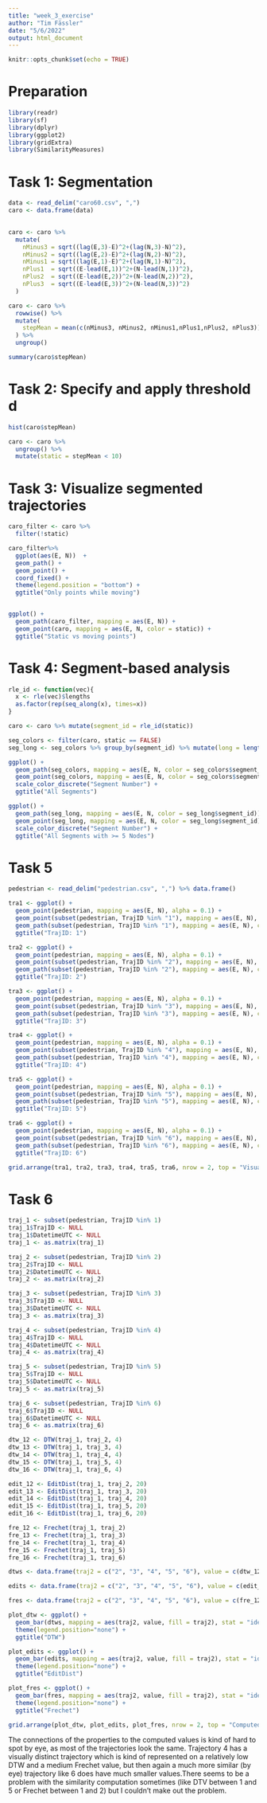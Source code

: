 ```yaml
---
title: "week_3_exercise"
author: "Tim Fässler"
date: "5/6/2022"
output: html_document
---
```


```r
knitr::opts_chunk$set(echo = TRUE)
```

# Preparation

```r
library(readr)
library(sf)
library(dplyr)
library(ggplot2)
library(gridExtra)
library(SimilarityMeasures)

```

# Task 1: Segmentation
```r
data <- read_delim("caro60.csv", ",")
caro <- data.frame(data)
  

caro <- caro %>%
  mutate(
    nMinus3 = sqrt((lag(E,3)-E)^2+(lag(N,3)-N)^2),
    nMinus2 = sqrt((lag(E,2)-E)^2+(lag(N,2)-N)^2),
    nMinus1 = sqrt((lag(E,1)-E)^2+(lag(N,1)-N)^2),
    nPlus1  = sqrt((E-lead(E,1))^2+(N-lead(N,1))^2), 
    nPlus2  = sqrt((E-lead(E,2))^2+(N-lead(N,2))^2),
    nPlus3  = sqrt((E-lead(E,3))^2+(N-lead(N,3))^2)
  )

caro <- caro %>%
  rowwise() %>%
  mutate(
    stepMean = mean(c(nMinus3, nMinus2, nMinus1,nPlus1,nPlus2, nPlus3))
  ) %>%
  ungroup()

summary(caro$stepMean)
```

# Task 2: Specify and apply threshold d

```r
hist(caro$stepMean)

caro <- caro %>% 
  ungroup() %>%
  mutate(static = stepMean < 10)
```

# Task 3: Visualize segmented trajectories

```r

caro_filter <- caro %>%
  filter(!static)

caro_filter%>%
  ggplot(aes(E, N))  +
  geom_path() +
  geom_point() +
  coord_fixed() +
  theme(legend.position = "bottom") +
  ggtitle("Only points while moving")


ggplot() +
  geom_path(caro_filter, mapping = aes(E, N)) +
  geom_point(caro, mapping = aes(E, N, color = static)) +
  ggtitle("Static vs moving points")
```
# Task 4: Segment-based analysis

```r
rle_id <- function(vec){
  x <- rle(vec)$lengths
  as.factor(rep(seq_along(x), times=x))
}

caro <- caro %>% mutate(segment_id = rle_id(static))

seg_colors <- filter(caro, static == FALSE)
seg_long <- seg_colors %>% group_by(segment_id) %>% mutate(long = length(segment_id)) %>% filter(long >= 5)

ggplot() +
  geom_path(seg_colors, mapping = aes(E, N, color = seg_colors$segment_id)) +
  geom_point(seg_colors, mapping = aes(E, N, color = seg_colors$segment_id)) +
  scale_color_discrete("Segment Number") +
  ggtitle("All Segments")

ggplot() +
  geom_path(seg_long, mapping = aes(E, N, color = seg_long$segment_id)) +
  geom_point(seg_long, mapping = aes(E, N, color = seg_long$segment_id)) +
  scale_color_discrete("Segment Number") +
  ggtitle("All Segments with >= 5 Nodes")


```

# Task 5

```r

pedestrian <- read_delim("pedestrian.csv", ",") %>% data.frame()

tra1 <- ggplot() +
  geom_point(pedestrian, mapping = aes(E, N), alpha = 0.1) +
  geom_point(subset(pedestrian, TrajID %in% "1"), mapping = aes(E, N), color = "red") +
  geom_path(subset(pedestrian, TrajID %in% "1"), mapping = aes(E, N), color = "red") +
  ggtitle("TrajID: 1")

tra2 <- ggplot() +
  geom_point(pedestrian, mapping = aes(E, N), alpha = 0.1) +
  geom_point(subset(pedestrian, TrajID %in% "2"), mapping = aes(E, N), color = "yellow") +
  geom_path(subset(pedestrian, TrajID %in% "2"), mapping = aes(E, N), color = "yellow") +
  ggtitle("TrajID: 2")

tra3 <- ggplot() +
  geom_point(pedestrian, mapping = aes(E, N), alpha = 0.1) +
  geom_point(subset(pedestrian, TrajID %in% "3"), mapping = aes(E, N), color = "green") +
  geom_path(subset(pedestrian, TrajID %in% "3"), mapping = aes(E, N), color = "green") +
  ggtitle("TrajID: 3")

tra4 <- ggplot() +
  geom_point(pedestrian, mapping = aes(E, N), alpha = 0.1) +
  geom_point(subset(pedestrian, TrajID %in% "4"), mapping = aes(E, N), color = "darkgreen") +
  geom_path(subset(pedestrian, TrajID %in% "4"), mapping = aes(E, N), color = "darkgreen") +
  ggtitle("TrajID: 4")

tra5 <- ggplot() +
  geom_point(pedestrian, mapping = aes(E, N), alpha = 0.1) +
  geom_point(subset(pedestrian, TrajID %in% "5"), mapping = aes(E, N), color = "blue") +
  geom_path(subset(pedestrian, TrajID %in% "5"), mapping = aes(E, N), color = "blue") +
  ggtitle("TrajID: 5")

tra6 <- ggplot() +
  geom_point(pedestrian, mapping = aes(E, N), alpha = 0.1) +
  geom_point(subset(pedestrian, TrajID %in% "6"), mapping = aes(E, N), color = "pink") +
  geom_path(subset(pedestrian, TrajID %in% "6"), mapping = aes(E, N), color = "pink") +
  ggtitle("TrajID: 6")

grid.arrange(tra1, tra2, tra3, tra4, tra5, tra6, nrow = 2, top = "Visual Comparisons of the 6 trajectories")

```

# Task 6

```r

traj_1 <- subset(pedestrian, TrajID %in% 1) 
traj_1$TrajID <- NULL
traj_1$DatetimeUTC <- NULL
traj_1 <- as.matrix(traj_1)

traj_2 <- subset(pedestrian, TrajID %in% 2)
traj_2$TrajID <- NULL
traj_2$DatetimeUTC <- NULL
traj_2 <- as.matrix(traj_2)

traj_3 <- subset(pedestrian, TrajID %in% 3)
traj_3$TrajID <- NULL
traj_3$DatetimeUTC <- NULL
traj_3 <- as.matrix(traj_3)

traj_4 <- subset(pedestrian, TrajID %in% 4)
traj_4$TrajID <- NULL
traj_4$DatetimeUTC <- NULL
traj_4 <- as.matrix(traj_4)

traj_5 <- subset(pedestrian, TrajID %in% 5)
traj_5$TrajID <- NULL
traj_5$DatetimeUTC <- NULL
traj_5 <- as.matrix(traj_5)

traj_6 <- subset(pedestrian, TrajID %in% 6)
traj_6$TrajID <- NULL
traj_6$DatetimeUTC <- NULL
traj_6 <- as.matrix(traj_6)

dtw_12 <- DTW(traj_1, traj_2, 4)
dtw_13 <- DTW(traj_1, traj_3, 4)
dtw_14 <- DTW(traj_1, traj_4, 4)
dtw_15 <- DTW(traj_1, traj_5, 4)
dtw_16 <- DTW(traj_1, traj_6, 4)

edit_12 <- EditDist(traj_1, traj_2, 20)
edit_13 <- EditDist(traj_1, traj_3, 20)
edit_14 <- EditDist(traj_1, traj_4, 20)
edit_15 <- EditDist(traj_1, traj_5, 20)
edit_16 <- EditDist(traj_1, traj_6, 20)

fre_12 <- Frechet(traj_1, traj_2)
fre_13 <- Frechet(traj_1, traj_3)
fre_14 <- Frechet(traj_1, traj_4)
fre_15 <- Frechet(traj_1, traj_5)
fre_16 <- Frechet(traj_1, traj_6)

dtws <- data.frame(traj2 = c("2", "3", "4", "5", "6"), value = c(dtw_12, dtw_13, dtw_14, dtw_15, dtw_16))

edits <- data.frame(traj2 = c("2", "3", "4", "5", "6"), value = c(edit_12, edit_13, edit_14, edit_15, edit_16))

fres <- data.frame(traj2 = c("2", "3", "4", "5", "6"), value = c(fre_12, fre_13, fre_14, fre_15, fre_16))

plot_dtw <- ggplot() +
  geom_bar(dtws, mapping = aes(traj2, value, fill = traj2), stat = "identity") +
  theme(legend.position="none") +
  ggtitle("DTW")

plot_edits <- ggplot() +
  geom_bar(edits, mapping = aes(traj2, value, fill = traj2), stat = "identity")+
  theme(legend.position="none") +
  ggtitle("EditDist")

plot_fres <- ggplot() +
  geom_bar(fres, mapping = aes(traj2, value, fill = traj2), stat = "identity") +
  theme(legend.position="none") +
  ggtitle("Frechet")

grid.arrange(plot_dtw, plot_edits, plot_fres, nrow = 2, top = "Computed similarities using different measures between trajectory 1 to all other trajectories")


```
The connections of the properties to the computed values is kind of hard to spot by eye, as most of the trajectories look the same. Trajectory 4 has a visually distinct trajectory which is kind of represented on a relatively low DTW and a medium Frechet value, but then again a much more similar (by eye) trajectory like 6 does have much smaller values.There seems to be a problem with the similarity computation sometimes (like DTV between 1 and 5 or Frechet between 1 and 2) but I couldn't make out the problem. 
